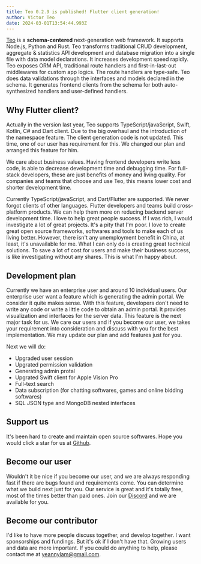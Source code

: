 ```yaml
---
title: Teo 0.2.9 is published! Flutter client generation!
author: Victor Teo
date: 2024-03-01T13:54:44.993Z
---
```


[Teo](https://teocloud.io) is a **schema-centered** next-generation web 
framework. It supports Node.js, Python and Rust. Teo transforms traditional 
CRUD development, aggregate & statistics API development and database migration 
into a single file with data model declarations. It increases development speed 
rapidly. Teo exposes ORM API, traditional route handlers and first-in-last-out 
middlewares for custom app logics. The route handlers are type-safe. Teo does
data validations through the interfaces and models declared in the schema. It
generates frontend clients from the schema for both auto-synthesized handlers
and user-defined handlers.

## Why Flutter client?

Actually in the version last year, Teo supports TypeScript/javaScript, Swift,
Kotlin, C# and Dart client. Due to the big overhaul and the introduction of the
namespace feature. The client generation code is not updated. This time, one of 
our user has requirement for this. We changed our plan and arranged 
this feature for him. 

We care about business values. Having frontend developers write less code, is 
able to decrease development time and debugging time. For full-stack 
developers, these are just benefits of money and living quality. For companies
and teams that choose and use Teo, this means lower cost and shorter 
development time.

Currently TypeScript/javaScript, and Dart/Flutter are supported. We never 
forgot clients of other languages. Flutter developers and teams build 
cross-platform products. We can help them more on reducing backend server
development time. I love to help great people success. If I was rich, I would
investigate a lot of great projects. It's a pity that I'm poor. I love to 
create great open source frameworks, softwares and tools to make each of us 
living better. However, there isn't any unemployment benefit in China, at
least, it's unavailable for me. What I can only do is creating great technical
solutions. To save a lot of cost for users and make their business success, is 
like investigating without any shares. This is what I'm happy about.

## Development plan

Currently we have an enterprise user and around 10 individual users. Our 
enterprise user want a feature which is generating the admin portal. We 
consider it quite makes sense. With this feature, developers don't need to 
write any code or write a little code to obtain an admin portal. It provides
visualization and interfaces for the server data. This feature is the next 
major task for us. We care our users and if you become our user, we takes your
requirement into consideration and discuss with you for the best 
implementation. We may update our plan and add features just for you.

Next we will do:
* Upgraded user session
* Upgrated permission validation
* Generating admin protal
* Upgrated Swift client for Apple Vision Pro
* Full-text search
* Data subscription (for chatting softwares, games and online bidding softwares)
* SQL JSON type and MongoDB nested interfaces

## Support us

It's been hard to create and maintain open source softwares. Hope you would 
click a star for us at [Github](https://github.com/teocloud/teo).

## Become our user

Wouldn't it be nice if you become our user, and we are always responding fast 
if there are bugs found and requirements come. You can determine what we build 
next just for you. Our service is great and it's totally free, most of the 
times better than paid ones. Join our [Discord](https://teocloud.io/discord)
and we are available for you.

## Become our contributor

I'd like to have more people discuss together, and develop together. I want 
sponsorships and fundings. But it's ok if I don't have that. Growing users
and data are more important. If you could do anything to help, please contact
me at [yeannylam@gmail.com](mailto:yeannylam@gmail.com).
